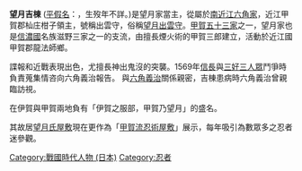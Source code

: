 {{japanese|japanese=望月 吉棟|kana=もちづき よしむね|romaji=Motiduki Yoshimune}}
'''望月吉棟''' ([[平假名|平假名]]：{{lang|ja|もちづき よしむね}}，生歿年不詳。)是望月家當主，從屬於[[南近江|南近江]][[六角家|六角家]]，近江甲賀郡杣庄柑子領主，號稱出雲守，俗稱[[望月出雲守|望月出雲守]]。[[甲賀五十三家|甲賀五十三家]]之一，望月家也是[[信濃國|信濃國]]名族滋野三家之一的支流，由擅長煙火術的甲賀三郎建立，活動於近江國甲賀郡龍法師鄉。

諜報和近戰表現出色，尤擅長神出鬼沒的突襲。1569年[[織田信長|信長]]與[[三好三人眾|三好三人眾]]鬥爭時負責蒐集情咨向六角義治報告。
與[[六角義治|六角義治]]關係親密，吉棟患病時六角義治曾親臨訪視。

在伊賀與甲賀兩地負有「伊賀之服部，甲賀乃望月」的盛名。

其故居[[望月氏屋敷|望月氏屋敷]]現在更作為「[[甲賀流忍術屋敷|甲賀流忍術屋敷]]」展示，每年吸引為數眾多之忍者迷參觀。

{{DEFAULTSORT:Mochizuki Yoshimune]}}
[[Category:戰國時代人物_(日本)|Category:戰國時代人物 (日本)]]
[[Category:忍者|Category:忍者]]